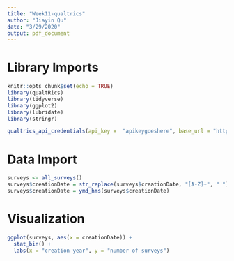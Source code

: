 ```yaml
---
title: "Week11-qualtrics"
author: "Jiayin Qu"
date: "3/29/2020"
output: pdf_document
---
```

# Library Imports
```r
knitr::opts_chunk$set(echo = TRUE)
library(qualtRics)
library(tidyverse)
library(ggplot2)
library(lubridate)
library(stringr)

qualtrics_api_credentials(api_key =  "apikeygoeshere", base_url = "https://umn.ca1.qualtrics.com")
```


# Data Import
```r
surveys <- all_surveys()
surveys$creationDate = str_replace(surveys$creationDate, "[A-Z]+", " ")
surveys$creationDate = ymd_hms(surveys$creationDate)
```


# Visualization
```r
ggplot(surveys, aes(x = creationDate)) + 
  stat_bin() + 
  labs(x = "creation year", y = "number of surveys")
```